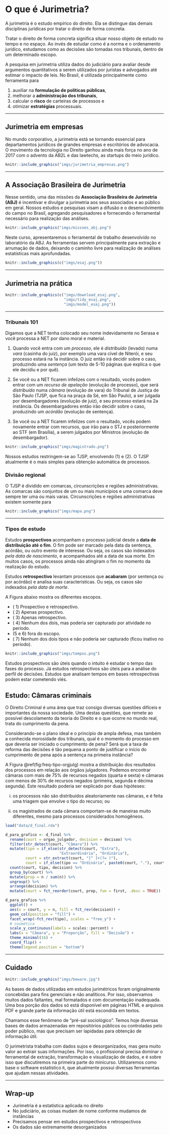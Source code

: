 # O que é Jurimetria?

A jurimetria é o estudo empírico do direito. Ela se distingue das demais disciplinas jurídicas por tratar o direito de forma concreta. 

Tratar o direito de forma concreta significa situar nosso objeto de estudo no tempo e no espaço. Ao invés de estudar como é a norma e o ordenamento jurídico, estudamos como as decisões são tomadas nos tribunais, dentro de um determinado escopo.

A pesquisa em jurimetria utiliza dados do judiciário para avaliar desde argumentos quantitativos a serem utilizados por juristas e advogados até estimar o impacto de leis. No Brasil, é utilizada principalmente como ferramenta para 

1. auxiliar na **formulação de políticas públicas**,
2. melhorar a **administração dos tribunais**,
3. calcular o **risco** de carteiras de processos e 
4. otimizar **estratégias** processuais.

--------------------------------------------------------------------------------

## Jurimetria em empresas

No mundo corporativo, a jurimetria está se tornando essencial para departamentos jurídicos de grandes empresas e escritórios de advocacia. O movimento da tecnologia no Direito ganhou ainda mais força no ano de 2017 com o advento da AB2L e das lawtechs, as startups do meio jurídico.

```r
knitr::include_graphics("imgs/jurimetria_empresas.png")
```

--------------------------------------------------------------------------------

## A Associação Brasileira de Jurimetria

Nesse sentido, uma das missões da **Associação Brasileira de Jurimetria (ABJ)** é incentivar e divulgar a jurimetria aos seus associados e ao público em geral. Nossos estudos e pesquisas visam a difusão e o desenvolvimento do campo no Brasil, agregando pesquisadores e fornecendo o ferramental necessário para realização das análises.

```r
knitr::include_graphics("imgs/missoes_abj.png")
```

Neste curso, apresentaremos o ferramental de trabalho desenvolvido no laboratório da ABJ. As ferramentas servem principalmente para extração e arrumação de dados, deixando o caminho livre para realização de análises estatísticas mais aprofundadas. 

```r
knitr::include_graphics(c("imgs/esaj.png"))
```

--------------------------------------------------------------------------------

## Jurimetria na prática


```r
knitr::include_graphics(c("imgs/download_esaj.png", 
                          "imgs/tidy_esaj.png", 
                          "imgs/model_esaj.png"))
```

--------------------------------------------------------------------------------

### Tribunais 101

Digamos que a NET tenha colocado seu nome indevidamente no Serasa e você processa a NET por dano moral e material.

1) Quando você entra com um *processo*, ele é *distribuído* (levado) numa *vara* (casinha do juiz), por exemplo uma vara cível de Niterói, e seu processo estará na 1a instância. O juiz então irá decidir sobre o caso, produzindo uma *sentença* (um texto de 5-10 páginas que explica o que ele decidiu e por quê).

2) Se você ou a NET ficarem infelizes com o resultado, vocês podem entrar com um *recurso de apelação* (evolução de processo), que será *distribuído* numa *câmara* (evolução de vara) do Tribunal de Justiça de São Paulo (TJSP, que fica na praça da Sé, em São Paulo), a ser julgada por desembargadores (evolução de juiz), e seu processo estará na 2a instância. Os desembargadores então irão decidir sobre o caso, produzindo um *acórdão* (evolução de sentença).

3) Se você ou a NET ficarem infelizes com o resultado, vocês podem novamente entrar com recursos, que irão para o STJ e posteriormente ao STF (em Brasília), a serem julgados por Ministros (evolução de desembargador).

```r
knitr::include_graphics("imgs/magistrado.png")
```

Nossos estudos restringem-se ao TJSP, envolvendo (1) e (2). O TJSP atualmente é o mais simples para obtenção automática de processos.

### Divisão regional

O TJSP é dividido em comarcas, circunscrições e regiões administrativas. As comarcas são conjuntos de um ou mais municípios e uma comarca deve sempre ter uma ou mais varas. Circunscrições e regiões administrativas existem somente para 

```r
knitr::include_graphics("imgs/mapa.png")
```

--------------------------------------------------------------------------------

### Tipos de estudo

Estudos **prospectivos** acompanham o processo judicial desde a **data de distribuição até o fim**. O fim pode ser marcado pela data da sentença, acórdão, ou outro evento de interesse. Ou seja, os casos são indexados *pela data de nascimento*, e acompanhados até a data de sua morte. Em muitos casos, os processos ainda não atingiram o fim no momento da realização do estudo.

Estudos **retrospectivo** levantam processos que **acabaram** (por sentença ou por acórdão) e analisa suas características. Ou seja, os casos são indexados *pela data de morte*.

A Figura abaixo mostra os diferentes escopos.

- ( 1) Prospectivo e retrospectivo.
- ( 2) Apenas prospectivo.
- ( 3) Apenas retrospectivo.
- ( 4) Nenhum dos dois, mas poderia ser capturado por atividade no período.
- (5 e 6) fora do escopo.
- ( 7) Nenhum dos dois tipos e não poderia ser capturado (ficou inativo no período).

```r
knitr::include_graphics("imgs/tempos.png")
```

Estudos prospectivos são úteis quando o intuito é estudar o tempo das fases do processo. Já estudos retrospectivos são úteis para a análise do perfil de decisões. Estudos que analisam tempos em bases retrospectivas podem estar cometendo viés.

## Estudo: Câmaras criminais

O Direito Criminal é uma área que traz consigo diversas questões difíceis e importantes da nossa sociedade. Uma destas questões, que remete ao possível descolamento da teoria do Direito e o que ocorre no mundo real, trata do cumprimento da pena. 

Considerando-se o plano ideal e o princípio de ampla defesa, mas também a conhecida morosidade dos tribunais, qual é o momento do processo em que deveria ser iniciado o cumprimento de pena? Será que a taxa de reforma das decisões é tão pequena a ponto de justificar o início do cumprimento de pena após a sentença na primeira instância?

A Figura \@ref(fig:freq-tipo-orgjulg) mostra a distribuição dos resultados dos processos em relação aos órgãos julgadores. Podemos encontrar câmaras com mais de 75% de recursos negados (quarta e sexta) e câmaras com menos de 30% de recursos negados (primeira, segunda e décima segunda). Este resultado poderia ser explicado por duas hipóteses: 

i) os processos não são distribuídos aleatoriamente nas câmaras, e é feita uma triagem que envolve o tipo do recurso; ou 

ii) os magistrados de cada câmara comportam-se de maneiras muito diferentes, mesmo para processos considerados homogêneos.

```r
load("data/d_final.rda")

d_para_grafico <- d_final %>% 
  rename(court = orgao_julgador, decision = decisao) %>% 
  filter(str_detect(court, "Câmara")) %>% 
  mutate(tipo = if_else(str_detect(court, "Extra"), 
                        "Extraordinária", "Ordinária"),
         court = str_extract(court, "[^ ]+(?= )"),
         court = if_else(tipo == "Ordinária", paste0(court, "."), court)) %>% 
  count(court, tipo, decision) %>% 
  group_by(court) %>% 
  mutate(prop = n / sum(n)) %>% 
  ungroup() %>% 
  arrange(decision) %>% 
  mutate(court = fct_reorder(court, prop, fun = first, .desc = TRUE))

d_para_grafico %>% 
  ggplot() +
  aes(x = court, y = n, fill = fct_rev(decision)) +
  geom_col(position = "fill") +
  facet_wrap(~fct_rev(tipo), scales = "free_y") +
  # cosmética
  scale_y_continuous(labels = scales::percent) +
  labs(x = "Câmara", y = "Proporção", fill = "Decisão") +
  theme_minimal(16) +
  coord_flip() +
  theme(legend.position = "bottom")
```

--------------------------------------------------------------------------------

## Cuidado

```r
knitr::include_graphics("imgs/beware.jpg")
```

As bases de dados utilizadas em estudos jurimétricos foram originalmente concebidas para fins gerenciais e não analíticos. Por isso, observamos muitos dados faltantes, mal formatados e com documentação inadequada. Uma boa porção dos dados só está disponível em páginas HTML e arquivos PDF e grande parte da informação útil está escondida em textos.

Chamamos esse fenômeno de "pré-sal sociológico". Temos hoje diversas bases de dados armazenadas em repositórios públicos ou controladas pelo poder público, mas que precisam ser lapidadas para obtenção de informação útil.

O jurimetrista trabalha com dados sujos e desorganizados, mas gera muito valor ao extrair suas informações. Por isso, o profissional precisa dominar o ferramental de extração, transformação e visualização de dados, e é sobre isso que discutiremos na primeira parte do minicurso. Utilizaremos como base o software estatístico `R`, que atualmente possui diversas ferramentas que ajudam nessas atividades.

--------------------------------------------------------------------------------

## Wrap-up

- Jurimetria é a estatística aplicada no direito
- No judiciário, as coisas mudam de nome conforme mudamos de instâncias
- Precisamos pensar em estudos prospectivos e retrospectivos
- Os dados são extremamente desorganizados
